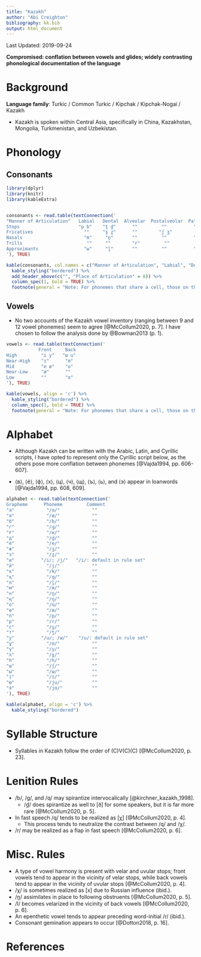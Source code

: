 ```yaml
---
title: "Kazakh"
author: "Abi Creighton"
bibliography: kk.bib
output: html_document
---
```


Last Updated: 2019-09-24

**Compromised: conflation between vowels and glides; widely contrasting phonological documentation of the language**

# Background

**Language family**: Turkic / Common Turkic / Kipchak / Kipchak-Nogai / Kazakh

* Kazakh is spoken within Central Asia, specifically in China, Kazakhstan, Mongolia, Turkmenistan, and Uzbekistan.

# Phonology

## Consonants

```r

library(dplyr)
library(knitr)
library(kableExtra)


consonants <- read.table(textConnection('
"Manner of Articulation"   Labial   Dental  Alveolar  Postalveolar  Palatal  Velar   Uvular  Glottal
Stops                      "p b"    "t̪ d̪"      ""         ""          ""    "k  ɡ"    "q"      ""
Fricatives                   ""     "s̪ z̪"      ""        "ʃ ʒ"         ""      ""      "χ ʁ"   "h"
Nasals                       "m"     "n̪"       ""         ""          ""      "ŋ"      ""      ""
Trills                        ""     ""        "r"         ""          ""      ""       ""     ""
Approximants                 "w"     "l̪"       ""         ""          "j"     ""       ""      ""
'), TRUE)

kable(consonants, col.names = c("Manner of Articulation", "Labial", "Dental", "Alveolar", "Postalveolar", "Palatal", "Velar", "Uvular", "Glottal"), align = 'c') %>%
  kable_styling("bordered") %>%
  add_header_above(c("", "Place of Articulation" = 8)) %>%
  column_spec(1, bold = TRUE) %>%
  footnote(general = "Note: For phonemes that share a cell, those on the left are voiceless and those on the right are voiced.", general_title = "")
```

## Vowels

* No two accounts of the Kazakh vowel inventory (ranging between 9 and 12 vowel phonemes) seem to agree [@McCollum2020, p. 7]. I have chosen to follow the analysis done by @Bowman2013 (p. 1).

```r

vowels <- read.table(textConnection('
            Front     Back
High         "i y"   "ɯ u"
Near-High    "ɪ"      "ʊ"
Mid          "e ø"    "o"
Near-Low     "æ"      ""
Low          ""       "ɑ"
'), TRUE)

kable(vowels, align = 'c') %>%
  kable_styling("bordered") %>%
  column_spec(1, bold = TRUE) %>%
  footnote(general = "Note: For phonemes that share a cell, those on the left are unrounded and those on the right are rounded.", general_title = "")
```

# Alphabet

* Although Kazakh can be written with the Arabic, Latin, and Cyrillic scripts, I have opted to represent only the Cyrillic script below, as the others pose more conflation between phonemes [@Vajda1994, pp. 606-607].

* ⟨в⟩, ⟨ё⟩, ⟨ф⟩, ⟨х⟩, ⟨ц⟩, ⟨ч⟩, ⟨щ⟩, ⟨ъ⟩, ⟨ь⟩, and ⟨э⟩ appear in loanwords [@Vajda1994, pp. 608, 609].

```r

alphabet <- read.table(textConnection('
Grapheme      Phoneme         Comment                        
"а"            "/ɑ/"            ""                
"ә"            "/æ/"            ""               
"б"            "/b/"            ""               
"г"            "/ɡ/"            ""               
"ғ"            "/ʁ/"            ""               
"д"            "/d̪/"            ""               
"е"            "/e/"            ""               
"ж"            "/ʒ/"            ""              
"з"            "/z̪/"            ""               
"и"          "/i/; /j/"   "/i/: default in rule set"                   
"й"            "/j/"            ""                   
"к"            "/k/"            ""                
"қ"            "/q/"            ""              
"л"            "/l̪/"            ""               
"м"            "/m/"            ""             
"н"            "/n̪/"            ""               
"ң"            "/ŋ/"            ""               
"о"            "/o/"            ""               
"ө"            "/ø/"            ""               
"п"            "/p/"            ""               
"р"            "/r/"            ""               
"с"            "/s̪/"            ""                
"т"            "/t̪/"            ""              
"у"          "/u/; /w/"    "/u/: default in rule set"                  
"ұ"            "/ʊ/"            ""               
"ү"            "/y/"            ""               
"х"            "/χ/"            ""               
"һ"            "/h/"            ""               
"ш"            "/ʃ/"            ""               
"ы"            "/ɯ/"            ""               
"і"            "/ɪ/"            ""               
"ю"            "/ju/"           ""               
"я"            "/jɑ/"           ""               
'), TRUE)

kable(alphabet, align = 'c') %>%
  kable_styling("bordered")
```

# Syllable Structure

* Syllables in Kazakh follow the order of (C)V(C)(C) [@McCollum2020, p. 23].

# Lenition Rules

* /b/, /ɡ/, and /q/ may spirantize intervocalically [@kirchner_kazakh_1998].
    - /d̪/ does spirantize as well to [ð] for some speakers, but it is far more rare [@McCollum2020, p. 5].
* In fast speech /q/ tends to be realized as [χ] [@McCollum2020, p. 4].
    - This process tends to neutralize the contrast between /q/ and /χ/.
* /r/ may be realized as a flap in fast speech [@McCollum2020, p. 6].

# Misc. Rules

* A type of vowel harmony is present with velar and uvular stops; front vowels tend to appear in the vicinity of velar stops, while back vowels tend to appear in the vicinity of uvular stops [@McCollum2020, p. 4].
* /χ/ is sometimes realized as [x] due to Russian influence (ibid.).
* /n̪/ assimilates in place to following obstruents [@McCollum2020, p. 5].
* /l/ becomes velarized in the vicinity of back vowels [@McCollum2020, p. 6].
* An epenthetic vowel tends to appear preceding word-initial /r/ (ibid.).
* Consonant gemination appears to occur [@Dotton2018, p. 16].

# References
